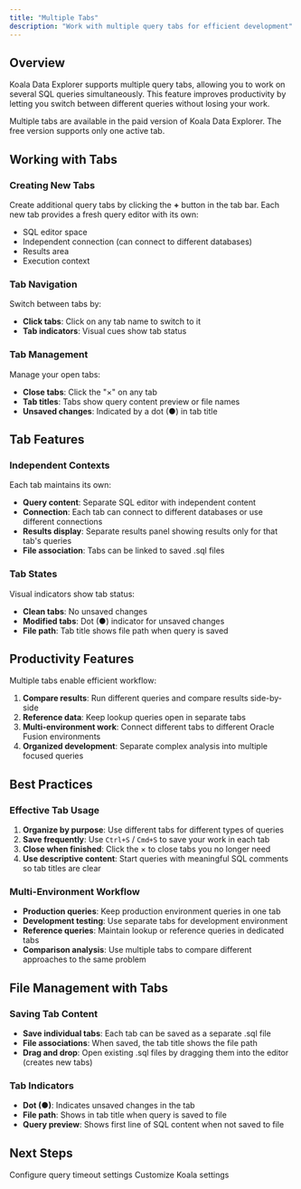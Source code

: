 ```yaml
---
title: "Multiple Tabs"
description: "Work with multiple query tabs for efficient development"
---
```


## Overview

Koala Data Explorer supports multiple query tabs, allowing you to work on several SQL queries simultaneously. This feature improves productivity by letting you switch between different queries without losing your work.

<Note>
  Multiple tabs are available in the paid version of Koala Data Explorer. The free version supports only one active tab.
</Note>

## Working with Tabs

### Creating New Tabs

Create additional query tabs by clicking the **+** button in the tab bar. Each new tab provides a fresh query editor with its own:
- SQL editor space
- Independent connection (can connect to different databases)
- Results area
- Execution context

### Tab Navigation

Switch between tabs by:
- **Click tabs**: Click on any tab name to switch to it
- **Tab indicators**: Visual cues show tab status

### Tab Management

Manage your open tabs:

- **Close tabs**: Click the "×" on any tab 
- **Tab titles**: Tabs show query content preview or file names
- **Unsaved changes**: Indicated by a dot (●) in tab title

## Tab Features

### Independent Contexts

Each tab maintains its own:
- **Query content**: Separate SQL editor with independent content
- **Connection**: Each tab can connect to different databases or use different connections
- **Results display**: Separate results panel showing results only for that tab's queries
- **File association**: Tabs can be linked to saved .sql files

### Tab States

Visual indicators show tab status:
- **Clean tabs**: No unsaved changes
- **Modified tabs**: Dot (●) indicator for unsaved changes
- **File path**: Tab title shows file path when query is saved

## Productivity Features

Multiple tabs enable efficient workflow:

1. **Compare results**: Run different queries and compare results side-by-side
2. **Reference data**: Keep lookup queries open in separate tabs
3. **Multi-environment work**: Connect different tabs to different Oracle Fusion environments
4. **Organized development**: Separate complex analysis into multiple focused queries

## Best Practices

### Effective Tab Usage

1. **Organize by purpose**: Use different tabs for different types of queries
2. **Save frequently**: Use `Ctrl+S` / `Cmd+S` to save your work in each tab
3. **Close when finished**: Click the × to close tabs you no longer need
4. **Use descriptive content**: Start queries with meaningful SQL comments so tab titles are clear

### Multi-Environment Workflow

- **Production queries**: Keep production environment queries in one tab
- **Development testing**: Use separate tabs for development environment
- **Reference queries**: Maintain lookup or reference queries in dedicated tabs
- **Comparison analysis**: Use multiple tabs to compare different approaches to the same problem

## File Management with Tabs

### Saving Tab Content

- **Save individual tabs**: Each tab can be saved as a separate .sql file
- **File associations**: When saved, the tab title shows the file path
- **Drag and drop**: Open existing .sql files by dragging them into the editor (creates new tabs)

### Tab Indicators

- **Dot (●)**: Indicates unsaved changes in the tab
- **File path**: Shows in tab title when query is saved to file
- **Query preview**: Shows first line of SQL content when not saved to file

## Next Steps

<CardGroup cols={2}>
  <Card title="Timeout Settings" icon="clock" href="/koala/config/timeout-settings">
    Configure query timeout settings
  </Card>
  <Card title="Extension Settings" icon="cog" href="/koala/config/extension-settings">
    Customize Koala settings
  </Card>
</CardGroup>